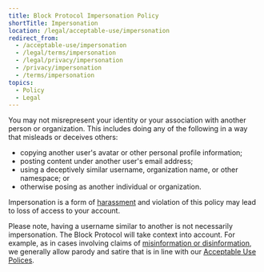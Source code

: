 ```yaml
---
title: Block Protocol Impersonation Policy
shortTitle: Impersonation
location: /legal/acceptable-use/impersonation
redirect_from:
  - /acceptable-use/impersonation
  - /legal/terms/impersonation
  - /legal/privacy/impersonation
  - /privacy/impersonation
  - /terms/impersonation
topics:
  - Policy
  - Legal
---
```


You may not misrepresent your identity or your association with another person or organization. This includes doing any of the following in a way that misleads or deceives others:

- copying another user's avatar or other personal profile information;
- posting content under another user's email address;
- using a deceptively similar username, organization name, or other namespace; or
- otherwise posing as another individual or organization.

Impersonation is a form of [harassment](/legal/acceptable-use/harassment) and violation of this policy may lead to loss of access to your account.

Please note, having a username similar to another is not necessarily impersonation. The Block Protocol will take context into account. For example, as in cases involving claims of [misinformation or disinformation](/legal/acceptable-use/veracity), we generally allow parody and satire that is in line with our [Acceptable Use Polices](/legal/acceptable-use).
